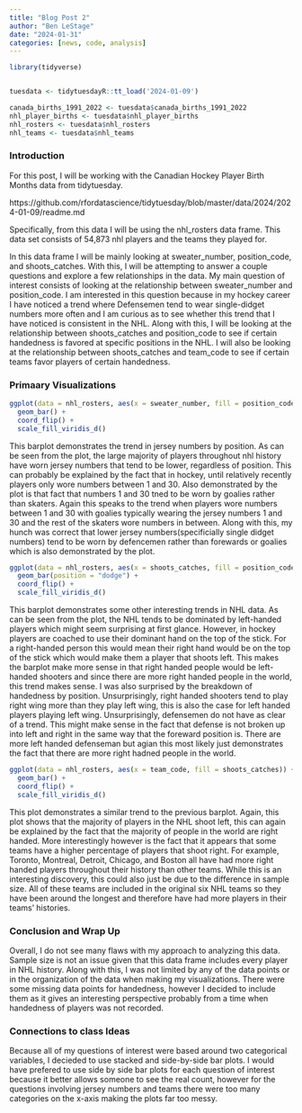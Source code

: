 ```yaml
---
title: "Blog Post 2"
author: "Ben LeStage"
date: "2024-01-31"
categories: [news, code, analysis]
---
```



```r
library(tidyverse)


tuesdata <- tidytuesdayR::tt_load('2024-01-09')

canada_births_1991_2022 <- tuesdata$canada_births_1991_2022
nhl_player_births <- tuesdata$nhl_player_births
nhl_rosters <- tuesdata$nhl_rosters
nhl_teams <- tuesdata$nhl_teams

```

### Introduction

For this post, I will be working with the Canadian Hockey Player Birth Months data from tidytuesday. 

https://github.com/rfordatascience/tidytuesday/blob/master/data/2024/2024-01-09/readme.md

Specifically, from this data I will be using the nhl_rosters data frame. This data set consists of 54,873 nhl players and the teams they played for. 

In this data frame I will be mainly looking at sweater_number, position_code, and shoots_catches. With this, I will be attempting to answer a couple questions and explore a few relationships in the data. My main question of interest consists of looking at the relationship between sweater_number and position_code. I am interested in this question because in my hockey career I have noticed a trend where Defensemen tend to wear single-didget numbers more often and I am curious as to see whether this trend that I have noticed is consistent in the NHL. Along with this, I will be looking at the relationship between shoots_catches and position_code to see if certain handedness is favored at specific positions in the NHL. I will also be looking at the relationship between shoots_catches and team_code to see if certain teams favor players of certain handedness.

### Primaary Visualizations

```r

ggplot(data = nhl_rosters, aes(x = sweater_number, fill = position_code)) +
  geom_bar() +
  coord_flip() +
  scale_fill_viridis_d()

```

This barplot demonstrates the trend in jersey numbers by position. As can be seen from the plot, the large majority of players throughout nhl history have worn jersey numbers that tend to be lower, regardless of position. This can probably be explained by the fact that in hockey, until relatively recently players only wore numbers between 1 and 30. Also demonstrated by the plot is that fact that numbers 1 and 30 tned to be worn by goalies rather than skaters. Again this speaks to the trend when players wore numbers between 1 and 30 with goalies typically wearing the jersey numbers 1 and 30 and the rest of the skaters wore numbers in between. Along with this, my hunch was correct that lower jersey numbers(specificially single didget numbers) tend to be worn by defencemen rather than forewards or goalies which is also demonstrated by the plot.


```r

ggplot(data = nhl_rosters, aes(x = shoots_catches, fill = position_code)) +
  geom_bar(position = "dodge") +
  coord_flip() +
  scale_fill_viridis_d()

```

This barplot demonstrates some other interesting trends in NHL data. As can be seen from the plot, the NHL tends to be dominated by left-handed players which might seem surprising at first glance. However, in hockey players are coached to use their dominant hand on the top of the stick. For a right-handed person this would mean their right hand would be on the top of the stick which would make them a player that shoots left. This makes the barplot make more sense in that right handed people would be left-handed shooters and since there are more right handed people in the world, this trend makes sense. I was also surprised by the breakdown of handedness by position. Unsurprisingly, right handed shooters tend to play right wing more than they play left wing, this is also the case for left handed players playing left wing. Unsurprisingly, defensemen do not have as clear of a trend. This might make sense in the fact that defense is not broken up into left and right in the same way that the foreward position is. There are more left handed defenseman but agian this most likely just demonstrates the fact that there are more right hadned people in the world.


```r

ggplot(data = nhl_rosters, aes(x = team_code, fill = shoots_catches)) +
  geom_bar() +
  coord_flip() + 
  scale_fill_viridis_d()

```

This plot demonstrates a similar trend to the previous barplot. Again, this plot shows that the majority of players in the NHL shoot left, this can again be explained by the fact that the majority of people in the world are right handed. More interestingly however is the fact that it appears that some teams have a higher percentage of players that shoot right. For example, Toronto, Montreal, Detroit, Chicago, and Boston all have had more right handed players throughout their history than other teams. While this is an interesting discovery, this could also just be due to the difference in sample size. All of these teams are included in the original six NHL teams so they have been around the longest and therefore have had more players in their teams' histories.


### Conclusion and Wrap Up

Overall, I do not see many flaws with my approach to analyzing this data. Sample size is not an issue given that this data frame includes every player in NHL history. Along with this, I was not limited by any of the data points or in the organization of the data when making my visualizations. There were some missing data points for handedness, however I decided to include them as it gives an interesting perspective probably from a time when handedness of players was not recorded.


### Connections to class Ideas

Because all of my questions of interest were based around two categorical variables, I decieded to use stacked and side-by-side bar plots. I would have prefered to use side by side bar plots for each question of interest because it better allows someone to see the real count, however for the questions involving jersey numbers and teams there were too many categories on the x-axis making the plots far too messy.





















































